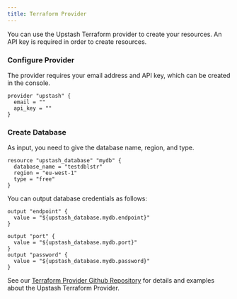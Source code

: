 ```yaml
---
title: Terraform Provider
---
```


You can use the Upstash Terraform provider to create your resources. An API key is
required in order to create resources.

### Configure Provider

The provider requires your email address and API key, which can be created in
the console.

```
provider "upstash" {
  email = ""
  api_key = ""
}
```

### Create Database

As input, you need to give the database name, region, and type.

```
resource "upstash_database" "mydb" {
  database_name = "testdblstr"
  region = "eu-west-1"
  type = "free"
}
```

You can output database credentials as follows:

```
output "endpoint" {
  value = "${upstash_database.mydb.endpoint}"
}

output "port" {
  value = "${upstash_database.mydb.port}"
}
output "password" {
  value = "${upstash_database.mydb.password}"
}
```

See our
[Terraform Provider Github Repository](https://github.com/upstash/terraform-provider-upstash)
for details and examples about the Upstash Terraform Provider.